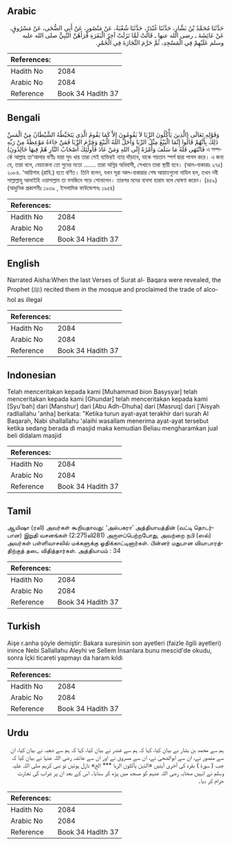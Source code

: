 ## Arabic


<div dir="rtl" lang="ar" style={{fontSize:'larger',backgroundColor:'#f8f9fa',padding:20}}>
حَدَّثَنَا مُحَمَّدُ بْنُ بَشَّارٍ، حَدَّثَنَا غُنْدَرٌ، حَدَّثَنَا شُعْبَةُ، عَنْ مَنْصُورٍ، عَنْ أَبِي الضُّحَى، عَنْ مَسْرُوقٍ، عَنْ عَائِشَةَ ـ رضى الله عنها ـ قَالَتْ لَمَّا نَزَلَتْ آخِرُ الْبَقَرَةِ قَرَأَهُنَّ النَّبِيُّ صلى الله عليه وسلم عَلَيْهِمْ فِي الْمَسْجِدِ، ثُمَّ حَرَّمَ التِّجَارَةَ فِي الْخَمْرِ‏.‏
</div>
<div style={{backgroundColor:'#f8f9fa',padding:20, marginBottom: 10}}><table> <thead> <tr> <th>References:</th> <th></th> </tr> </thead> <tbody><tr><td>Hadith No</td><td>2084</td></tr><tr><td>Arabic No</td><td>2084</td></tr><tr><td>Reference</td><td>Book 34 Hadith 37</td></tr></tbody></table></div>

## Bengali


<div dir="ltr" lang="bn" style={{fontSize:'larger',backgroundColor:'#f8f9fa',padding:20}}>
وَقَوْلِهِ تَعَالَى (الَّذِينَ يَأْكُلُونَ الرِّبَا لاَ يَقُومُونَ إِلاَّ كَمَا يَقُومُ الَّذِي يَتَخَبَّطُهُ الشَّيْطَانُ مِنْ الْمَسِّ ذَلِكَ بِأَنَّهُمْ قَالُوا إِنَّمَا الْبَيْعُ مِثْلُ الرِّبَا وَأَحَلَّ اللهُ الْبَيْعَ وَحَرَّمَ الرِّبَا فَمَنْ جَاءَهُ مَوْعِظَةٌ مِنْ رَبِّهِ فَانْتَهَى فَلَهُ مَا سَلَفَ وَأَمْرُهُ إِلَى اللهِ وَمَنْ عَادَ فَأُولَئِكَ أَصْحَابُ النَّارِ هُمْ فِيهَا خَالِدُونَ) এ সম্পর্কে আল্লাহ তা‘আলার বাণীঃ যারা সুদ খায় তারা সেই ব্যক্তিরই ন্যায় দাঁড়াবে, যাকে শয়তান স্পর্শ দ্বারা পাগল করে। এ জন্য যে, তারা বলে, বেচাকেনা তো সুদের মতো ....... তারা অগ্নির অধিবাসী, সেখানে তারা স্থায়ী হবে। (আল-বাকারাঃ ২৭৫) ২০৮৪. ‘আয়িশাহ (রাযি.) হতে বর্ণিত। তিনি বলেন, যখন সূরা আল-বাকারার শেষ আয়াতগুলো নাযিল হল, তখন নবী সাল্লাল্লাহু আলাইহি ওয়াসাল্লাম তা মসজিদে পড়ে শোনালেন। তারপর মদের ব্যবসা হারাম বলে ঘোষণা করেন। (৪৫৯) (আধুনিক প্রকাশনীঃ ১৯৩৯ , ইসলামিক ফাউন্ডেশনঃ ১৯৫৪)
</div>
<div style={{backgroundColor:'#f8f9fa',padding:20, marginBottom: 10}}><table> <thead> <tr> <th>References:</th> <th></th> </tr> </thead> <tbody><tr><td>Hadith No</td><td>2084</td></tr><tr><td>Arabic No</td><td>2084</td></tr><tr><td>Reference</td><td>Book 34 Hadith 37</td></tr></tbody></table></div>

## English


<div dir="ltr" lang="en" style={{fontSize:'larger',backgroundColor:'#f8f9fa',padding:20}}>
Narrated Aisha:When the last Verses of Surat al- Baqara were revealed, the Prophet (ﷺ) recited them in the mosque and proclaimed the trade of alcohol as illegal
</div>
<div style={{backgroundColor:'#f8f9fa',padding:20, marginBottom: 10}}><table> <thead> <tr> <th>References:</th> <th></th> </tr> </thead> <tbody><tr><td>Hadith No</td><td>2084</td></tr><tr><td>Arabic No</td><td>2084</td></tr><tr><td>Reference</td><td>Book 34 Hadith 37</td></tr></tbody></table></div>

## Indonesian


<div dir="ltr" lang="id" style={{fontSize:'larger',backgroundColor:'#f8f9fa',padding:20}}>
Telah menceritakan kepada kami [Muhammad bion Basysyar] telah menceritakan kepada kami [Ghundar] telah menceritakan kepada kami [Syu'bah] dari [Manshur] dari [Abu Adh-Dhuha] dari [Masruq] dari ['Aisyah radliallahu 'anha] berkata: "Ketika turun ayat-ayat terakhir dari surah Al Baqarah, Nabi shallallahu 'alaihi wasallam menerima ayat-ayat tersebut ketika sedang berada di masjid maka kemudian Beliau mengharamkan jual beli didalam masjid
</div>
<div style={{backgroundColor:'#f8f9fa',padding:20, marginBottom: 10}}><table> <thead> <tr> <th>References:</th> <th></th> </tr> </thead> <tbody><tr><td>Hadith No</td><td>2084</td></tr><tr><td>Arabic No</td><td>2084</td></tr><tr><td>Reference</td><td>Book 34 Hadith 37</td></tr></tbody></table></div>

## Tamil


<div dir="ltr" lang="ta" style={{fontSize:'larger',backgroundColor:'#f8f9fa',padding:20}}>
ஆயிஷா (ரலி) அவர்கள் கூறியதாவது: ‘அல்பகரா’ அத்தியாயத்தின் (வட்டி தொடர்பான) இறுதி வசனங்கள் (2:275லி281) அருளப்பெற்றபோது, அவற்றை நபி (ஸல்) அவர்கள் பள்ளிவாசலில் மக்களுக்கு ஓதிக்காட்டினார்கள். பின்னர் மதுபான வியாபாரத்திற்குத் தடை விதித்தார்கள். அத்தியாயம் : 34
</div>
<div style={{backgroundColor:'#f8f9fa',padding:20, marginBottom: 10}}><table> <thead> <tr> <th>References:</th> <th></th> </tr> </thead> <tbody><tr><td>Hadith No</td><td>2084</td></tr><tr><td>Arabic No</td><td>2084</td></tr><tr><td>Reference</td><td>Book 34 Hadith 37</td></tr></tbody></table></div>

## Turkish


<div dir="ltr" lang="tr" style={{fontSize:'larger',backgroundColor:'#f8f9fa',padding:20}}>
Aişe r.anha şöyle demiştir: Bakara suresinin son ayetleri (faizle ilgili ayetleri) inince Nebi Sallallahu Aleyhi ve Sellem İnsanlara bunu mescid'de okudu, sonra İçki ticareti yapmayı da haram kıldı
</div>
<div style={{backgroundColor:'#f8f9fa',padding:20, marginBottom: 10}}><table> <thead> <tr> <th>References:</th> <th></th> </tr> </thead> <tbody><tr><td>Hadith No</td><td>2084</td></tr><tr><td>Arabic No</td><td>2084</td></tr><tr><td>Reference</td><td>Book 34 Hadith 37</td></tr></tbody></table></div>

## Urdu


<div dir="rtl" lang="ur" style={{fontSize:'larger',backgroundColor:'#f8f9fa',padding:20}}>
ہم سے محمد بن بشار نے بیان کیا، کہا کہ ہم سے غندر نے بیان کیا، کہا کہ ہم سے شعبہ نے بیان کیا، ان سے منصور نے، ان سے ابوالضحیٰ نے، ان سے مسروق نے اور ان سے عائشہ رضی اللہ عنہا نے بیان کیا کہ جب ( سورۃ ) بقرہ کی آخری آیتیں «الذين يأكلون الربا *** الخ» نازل ہوئیں تو نبی کریم صلی اللہ علیہ وسلم نے انہیں صحابہ رضی اللہ عنہم کو مسجد میں پڑھ کر سنایا۔ اس کے بعد ان پر شراب کی تجارت حرام کر دیا۔
</div>
<div style={{backgroundColor:'#f8f9fa',padding:20, marginBottom: 10}}><table> <thead> <tr> <th>References:</th> <th></th> </tr> </thead> <tbody><tr><td>Hadith No</td><td>2084</td></tr><tr><td>Arabic No</td><td>2084</td></tr><tr><td>Reference</td><td>Book 34 Hadith 37</td></tr></tbody></table></div>